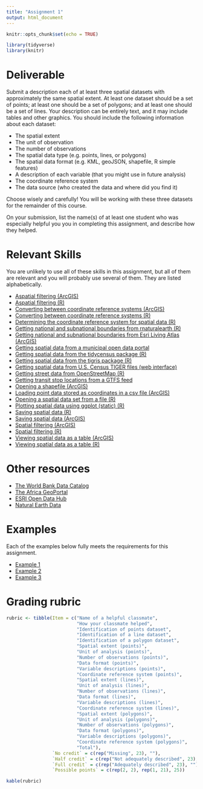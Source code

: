 ```yaml
---
title: "Assignment 1"
output: html_document
---
```


```r
knitr::opts_chunk$set(echo = TRUE)

library(tidyverse)
library(knitr)
```

# Deliverable

Submit a description each of at least three spatial datasets with approximately 
the same spatial extent. At least one dataset should be a set of points; at least 
one should be a set of polygons; and at least one should be a set of lines. Your 
description can be entirely text, and it may include tables and other graphics. 
You should include the following information about each dataset:

* The spatial extent
* The unit of observation
* The number of observations
* The spatial data type (e.g. points, lines, or polygons)
* The spatial data format (e.g. KML, geoJSON, shapefile, R simple features)
* A description of each variable (that you might use in future analysis)
* The coordinate reference system
* The data source (who created the data and where did you find it)

Choose wisely and carefully! You will be working with these three 
datasets for the remainder of this course.

On your submission, list the name(s) of at least one student who was 
especially helpful you you in completing this assignment, and describe 
how they helped.

# Relevant Skills

You are unlikely to use all of these skills in this assignment, but all 
of them are relevant and you will probably use several of them. They are
listed alphabetically.

* [Aspatial filtering (ArcGIS)](https://harvard.zoom.us/rec/play/idIAcbFSILn-r5OFFhuWNlMck1SqSwIt85MlAIlhh15C2u8aK8Z3cdvr_v8U5f9ChqupnbJZMj6OkXuK.7m6bLNVDM5Z33DU8?autoplay=true&startTime=1660234253000){target="_blank"}
* [Aspatial filtering (R)](https://c-voulgaris.github.io/VIS-2128-F22/a1-files/skill-aspatial-filter.html){target="_blank"}
* [Converting between coordinate reference systems (ArcGIS)](https://harvard.zoom.us/rec/play/2-aJVPZURC2JnmlDdZA1GqF6sVwB8Ft3EQlTULQdVBQnvbxIw5vCqz2G3RSaeB9kZCMiwmX1F_5o7c_l.IfrNdiQ2PhCD-7x-?autoplay=true&startTime=1660234717000){target="blank"}
* [Converting between coordinate reference systems (R)](https://c-voulgaris.github.io/VIS-2128-F22/a1-files/skill-convert-crs.html){target="_blank"}
* [Determining the coordinate reference system for spatial data (R)](https://c-voulgaris.github.io/VIS-2128-F22/a1-files/skill-get-crs.html){target="_blank"}
* [Getting national and subnational boundaries from rnaturalearth (R)](https://c-voulgaris.github.io/VIS-2128-F22/a1-files/skill-rnaturalearth.html){target="_blank"}
* [Getting national and subnational boundaries from Esri Living Atlas (ArcGIS)](https://harvard.zoom.us/rec/play/1YKDpnwcfHPuLF0F0ioNqz561lGpv1qhGcz5J9nZCsYnJnAzH0I5SUCPXoNppMF6qdulS_rzm8wzeyKh.mc7Z1rVBnzdlkydB?autoplay=true&startTime=1660235103000){target="_blank"}
* [Getting spatial data from a municipal open data portal](https://harvard.zoom.us/rec/play/J2QqcFKKvWv6MuPYGof2qnIYPXkc3ZJAVymlYITcFQ-t9IC4TDu-pFBoRcUTat3s0LtVx-qKNrSeHNcS.TOsORH6w8UnLGQRb?autoplay=true&startTime=1600374226000){target="_blank"}
* [Getting spatial data from the tidycensus package (R)](https://c-voulgaris.github.io/VIS-2128-F22/a1-files/skill-tidycensus.html){target="_blank"}
* [Getting spatial data from the tigris package (R)](https://c-voulgaris.github.io/VIS-2128-F22/a1-files/skill-tigris.html){target="_blank"}
* [Getting spatial data from U.S. Census TIGER files (web interface)](https://harvard.zoom.us/rec/play/QV2SCI71O-N_cgWLR0k0BMTb_WeldF-C4CaEhNxOcpJ7HcdM5nv3g1Lmv_nyqQ7XOboT2HWXhRkJblNA.Gd0LSXr6MkFzVIYC?startTime=1602525515000){target="_blank"}
* [Getting street data from OpenStreetMap (R)](https://c-voulgaris.github.io/VIS-2128-F22/a1-files/skill-load-osm-data.html){target="_blank"}
* [Getting transit stop locations from a GTFS feed](https://c-voulgaris.github.io/VIS-2128-F22/a1-files/skill-get-gtfs-data.html){target="_blank"}
* [Opening a shapefile (ArcGIS)](https://harvard.zoom.us/rec/play/p-3woeEKdW_vYgNCF5yFYhiQgTsSaYCLkuN1nCX3yQr7Ltqq1itds-5yjhGTxZxWPY9eZ2agmEbmToEj.EOS-w3ITfvAZsZlR?autoplay=true&startTime=1660233502000){target="_blank"}
* [Loading point data stored as coordinates in a csv file (ArcGIS)](https://harvard.zoom.us/rec/play/R-Vmv22xvsy23sgR0XssZdTNjlaV7sJXWj-VIEgFfZYDPt3OOg_IRK8P8H7pxd1K5lI10YGXrttX-TRi.2faZGTWB_lkOPPWo?autoplay=true&startTime=1660233906000){target="_blank"}
* [Opening a spatial data set from a file (R)](https://c-voulgaris.github.io/VIS-2128-F22/a1-files/skill-open-file.html){target="_blank"}
* [Plotting spatial data using ggplot (static) (R)](https://c-voulgaris.github.io/VIS-2128-F22/a1-files/skill-ggplot-map.html){target="_blank"}
* [Saving spatial data (R)](https://c-voulgaris.github.io/VIS-2128-F22/a1-files/skill-save-spatial-data.html){target="_blank"}
* [Saving spatial data (ArcGIS)](https://harvard.zoom.us/rec/play/vDuk2HwdlNqS3WUfYLrJNHARQRIFLw8JetnT04mFtzhu4rhFYkauf7pUct4hq4SUeMRHuiBSYEeOPphq.VCmVoZTdupJIpElL?autoplay=true&startTime=1660831607000){target="_blank"}
* [Spatial filtering (ArcGIS)](https://harvard.zoom.us/rec/play/0CoGI5lWn8pvX7wayiLa7IbHmjMJ43saghzcFYrd6V3rBzat5tR7TgZ2tEunqg4FUG-FvJSGtjFhuVNj.iwcbtdFO34aHyJjH?autoplay=true&startTime=1660236038000){target="_blank"}
* [Spatial filtering (R)](https://c-voulgaris.github.io/VIS-2128-F22/a1-files/skill-aspatial-filter.html){target="_blank"}
* [Viewing spatial data as a table (ArcGIS)](https://harvard.zoom.us/rec/play/tEjEgg_jWeSYQP3HVvhs--aoXWH9YbSI7PVlyDQsM7PjZQ-pxxSm4Vuhl6OS0CM69ckbBI6XWFKUws1T.0j9m-O3Re29XYa03?autoplay=true&startTime=1660235648000){target="_blank"}
* [Viewing spatial data as a table (R)](https://c-voulgaris.github.io/VIS-2128-F22/a1-files/skill-view-dataframe.html){target="_blank"}

# Other resources

* [The World Bank Data Catalog](https://datacatalog.worldbank.org/home){target="_blank"}
* [The Africa GeoPortal](https://www.africageoportal.com/){target="_blank"}
* [ESRI Open Data Hub](https://hub.arcgis.com/search){target="_blank"}
* [Natural Earth Data](https://www.naturalearthdata.com/){target="_blank"}

# Examples

Each of the examples below fully meets the requirements for this assignment.

* [Example 1](https://c-voulgaris.github.io/VIS-2128-F22/a1-files/examples/slo-example.pdf){target="_blank"}
* [Example 2](https://c-voulgaris.github.io/VIS-2128-F22/a1-files/examples/africa-example.html){target="_blank"}
* [Example 3](https://c-voulgaris.github.io/VIS-2128-F22/a1-files/examples/A1_HK.pdf){target="_blank"}

# Grading rubric

```r
rubric <- tibble(Item = c("Name of a helpful classmate",
                          "How your classmate helped",
                          "Identification of points dataset",
                          "Identification of a line dataset",
                          "Identification of a polygon dataset",
                          "Spatial extent (points)",
                          "Unit of analysis (points)",
                          "Number of observations (points)",
                          "Data format (points)",
                          "Variable descriptions (points)",
                          "Coordinate reference system (points)",
                          "Spatial extent (lines)",
                          "Unit of analysis (lines)",
                          "Number of observations (lines)",
                          "Data format (lines)",
                          "Variable descriptions (lines)",
                          "Coordinate reference system (lines)",
                          "Spatial extent (polygons)",
                          "Unit of analysis (polygons)",
                          "Number of observations (polygons)",
                          "Data format (polygons)",
                          "Variable descriptions (polygons)",
                          "Coordinate reference system (polygons)",
                          "Total"),
                 `No credit` = c(rep("Missing", 23), ""),
                 `Half credit` = c(rep("Not adequately described", 23), ""),
                 `Full credit` = c(rep("Adequately described", 23), ""),
                 `Possible points` = c(rep(2, 2), rep(1, 21), 25))

kable(rubric)
```
